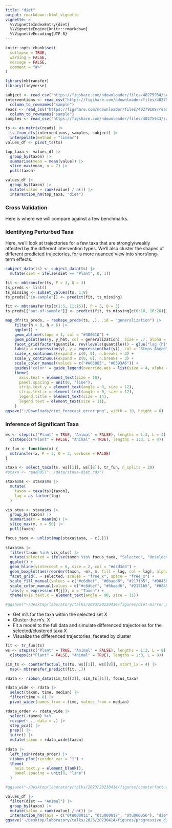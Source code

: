 ```yaml
---
title: "diet"
output: rmarkdown::html_vignette
vignette: >
  %\VignetteIndexEntry{diet}
  %\VignetteEngine{knitr::rmarkdown}
  %\VignetteEncoding{UTF-8}
---
```


```r
knitr::opts_chunk$set(
  collapse = TRUE,
  warning = FALSE,
  message = FALSE,
  comment = "#>"
)
```

```r
library(mbtransfer)
library(tidyverse)
```

```r
subject <- read_csv("https://figshare.com/ndownloader/files/40275934/subject.csv")
interventions <- read_csv("https://figshare.com/ndownloader/files/40279171/interventions.csv") |>
  column_to_rownames("sample")
reads <- read_csv("https://figshare.com/ndownloader/files/40279108/reads.csv") |>
  column_to_rownames("sample")
samples <- read_csv("https://figshare.com/ndownloader/files/40275943/samples.csv")
```

```r
ts <- as.matrix(reads) |>
  ts_from_dfs(interventions, samples, subject) |>
  interpolate(method = "linear")
values_df <- pivot_ts(ts)
```

```r
top_taxa <- values_df |>
  group_by(taxon) |>
  summarise(mean = mean(value)) |>
  slice_max(mean, n = 7) |>
  pull(taxon)

values_df |>
  group_by(taxon) |>
  mutate(value = rank(value) / n()) |>
  interaction_hm(top_taxa, "diet")
```

### Cross Validation

Here is where we will compare against a few benchmarks.

### Identifying Perturbed Taxa

Here, we'll look at trajectories for a few taxa that are strongly/weakly
affected by the different intervention types. We'll also cluster the shapes of
different predicted trajectories, for a more nuanced view into short/long-term
effects.

```r
subject_data(ts) <- subject_data(ts) |>
  mutate(diet = ifelse(diet == "Plant", 0, 1))

fit <- mbtransfer(ts, P = 3, Q = 3)
ts_preds <- list()
ts_missing <- subset_values(ts, 1:8)
ts_preds[["in-sample"]] <- predict(fit, ts_missing)

fit <- mbtransfer(ts[c(1:5, 11:15)], P = 3, Q = 3)
ts_preds[["out-of-sample"]] <- predict(fit, ts_missing[c(6:10, 16:20)])
```

```r
map_dfr(ts_preds, ~ reshape_preds(ts, .), .id = "generalization") |>
    filter(h > 0, h < 6) |>
    ggplot() +
    geom_abline(slope = 1, col = "#400610") +
    geom_point(aes(y, y_hat, col = generalization), size = .7, alpha = .6) +
    facet_grid(factor(quantile, rev(levels(quantile))) ~ glue("lag {h}"), scales = "free_y") +
    labs(x = expression(y), y = expression(hat(y)), col = "Steps Ahead") +
    scale_x_continuous(expand = c(0, 0), n.breaks = 3) +
    scale_y_continuous(expand = c(0, 0), n.breaks = 3) +
    scale_color_manual(values = c("#A65883", "#6593A6")) +
    guides("color" = guide_legend(override.aes = list(size = 4, alpha = 1))) +
    theme(
      axis.text = element_text(size = 10),
      panel.spacing = unit(0, "line"),
      strip.text.y = element_text(angle = 0, size = 12),
      strip.text.x = element_text(angle = 0, size = 12),
      legend.title = element_text(size = 14),
      legend.text = element_text(size = 11),
    )
ggsave("~/Downloads/diet_forecast_error.png", width = 10, height = 6)
```

### Inference of Significant Taxa

```r
ws <- steps(c("Plant" = TRUE, "Animal" = FALSE), lengths = 1:3, L = 4) |>
  c(steps(c("Plant" = FALSE, "Animal" = TRUE), lengths = 1:3, L = 4))

tr_fun <- function(x) {
  mbtransfer(x, P = 3, Q = 3, verbose = FALSE)
}

staxa <- select_taxa(ts, ws[[1]], ws[[8]], tr_fun, n_splits = 20)
#staxa <- readRDS("../data/staxa-diet.rds")
```

```r
staxa$ms <- staxa$ms |>
  mutate(
    taxon = taxa(ts)[taxon],
    lag = as.factor(lag)
  )

vis_otus <- staxa$ms |>
  group_by(taxon) |>
  summarise(m = mean(m)) |>
  slice_max(m, n = 50) |>
  pull(taxon)

focus_taxa <- unlist(map(staxa$taxa, ~ c(.)))
  
staxa$ms |>
  filter(taxon %in% vis_otus) |>
  mutate(selected = ifelse(taxon %in% focus_taxa, "Selected", "Unselected")) |>
  ggplot() +
  geom_hline(yintercept = 0, size = 2, col = "#d3d3d3") +
  geom_boxplot(aes(reorder(taxon, -m), m, fill = lag, col = lag), alpha = 0.8) +
  facet_grid(. ~ selected, scales = "free_x", space = "free_x") +
  scale_fill_manual(values = c("#c6dbef", "#6baed6", "#2171b5", "#084594")) +
  scale_color_manual(values = c("#c6dbef", "#6baed6", "#2171b5", "#084594")) +
  labs(y = expression(M[j]), x = "Taxon") +
  theme(axis.text.x = element_text(angle = 90, size = 11))

#ggsave("~/Desktop/laboratory/talks/2023/20230414/figures/diet-mirror.png", height = 5, width = 10)
```

* Get m's for the taxa within the selected set X
* Cluster the m's. X
* Fit a model to the full data and simulate differenced trajectories for the selected/clustered taxa X
* Visualize the differenced trajectories, faceted by cluster

```r
fit <- tr_fun(ts)
ws <- steps(c("Plant" = TRUE, "Animal" = FALSE), lengths = 1:3, L = 8) |>
  c(steps(c("Plant" = FALSE, "Animal" = TRUE), lengths = 1:3, L = 8))

sim_ts <- counterfactual_ts(ts, ws[[1]], ws[[8]], start_ix = 4) |>
  map(~ mbtransfer_predict(fit, .))
```

```r
rdata <- ribbon_data(sim_ts[[2]], sim_ts[[1]], focus_taxa)

rdata_wide <- rdata |>
  select(taxon, time, median) |>
  filter(time > 0) |>
  pivot_wider(names_from = time, values_from = median)

rdata_order <- rdata_wide |>
  select(-taxon) %>%
  recipe(~ ., data = .) |>
  step_pca() |>
  prep() |>
  juice() |>
  mutate(taxon = rdata_wide$taxon)
  
rdata |>
  left_join(rdata_order) |>
  ribbon_plot(reorder_var = "1") +
  theme(
    axis.text.y = element_blank(),
    panel.spacing = unit(0, "line")
  )

#ggsave("~/Desktop/laboratory/talks/2023/20230414/figures/counterfactual_diet_staxa.png", height = 5, width = 9)
```

```r
values_df |>
  filter(diet == "Animal") |>
  group_by(taxon) |>
  mutate(value = rank(value) / n()) |>
  interaction_hm(taxa = c("Otu000011", "Otu000017", "Otu000056"), "diet")
ggsave("~/Desktop/laboratory/talks/2023/20230414/figures/progressive_disclosure_diet.png", height = 5, width = 11)
```